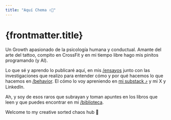 ```yaml
---
title: "Aquí Chema ✌🏽"
---
```


# {frontmatter.title}

Un Growth apasionado de la psicología humana y conductual. Amante del arte del tattoo, compito en CrossFit y en mi tiempo libre hago mis pinitos programando (y AI).

Lo que sé y aprendo lo publicaré aquí, en mis <a href='/ensayos' class='text-mr-neon-blue no-underline'>/ensayos</a> junto con las investigaciones que realizo para entender cómo y por qué hacemos lo que hacemos en <a href='/behavior' class='text-mr-neon-pink no-underline'>/behavior</a>. El cómo lo voy apreniendo en <a class="text-mr-primary-green no-underline" href="https://mrjark.substack.com/" ref="noopener" target="_blanck">mi substack ⤴︎</a> y mi X y LinkedIn.

Ah, y soy de esos raros que subrayan y toman apuntes en los libros que leen y que puedes encontrar en mi <a href="/biblioteca" title="link a la página de biblioteca de mrjark.com" class="text-mr-neon-gold no-underline">/biblioteca</a>.

Welcome to my creative sorted chaos hub 💭
